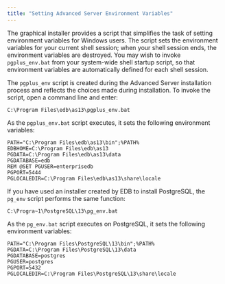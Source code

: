 ```yaml
---
title: "Setting Advanced Server Environment Variables"
---
```


<div id="setting_advanced_server_environment_variables" class="registered_link"></div>

The graphical installer provides a script that simplifies the task of setting environment variables for Windows users. The script sets the environment variables for your current shell session; when your shell session ends, the environment variables are destroyed. You may wish to invoke `pgplus_env.bat` from your system-wide shell startup script, so that environment variables are automatically defined for each shell session.

The `pgplus_env` script is created during the Advanced Server installation process and reflects the choices made during installation. To invoke the script, open a command line and enter:

```text
C:\Program Files\edb\as13\pgplus_env.bat
```

As the `pgplus_env.bat` script executes, it sets the following environment variables:

```text
PATH="C:\Program Files\edb\as13\bin";%PATH%
EDBHOME=C:\Program Files\edb\as13
PGDATA=C:\Program Files\edb\as13\data
PGDATABASE=edb
REM @SET PGUSER=enterprisedb
PGPORT=5444
PGLOCALEDIR=C:\Program Files\edb\as13\share\locale
```

If you have used an installer created by EDB to install PostgreSQL, the `pg_env` script performs the same function:

```text
C:\Progra~1\PostgreSQL\13\pg_env.bat
```

As the `pg_env.bat` script executes on PostgreSQL, it sets the following environment variables:

```text
PATH="C:\Program Files\PostgreSQL\13\bin";%PATH%
PGDATA=C:\Program Files\PostgreSQL\13\data
PGDATABASE=postgres
PGUSER=postgres
PGPORT=5432
PGLOCALEDIR=C:\Program Files\PostgreSQL\13\share\locale
```
